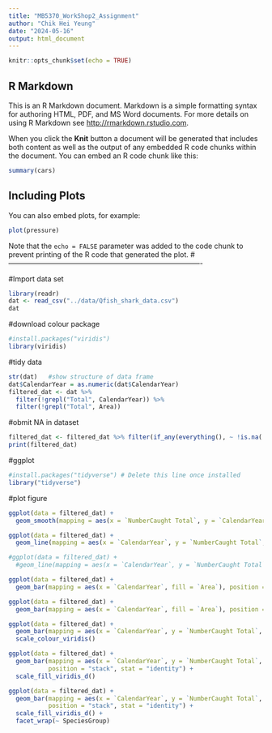 ```yaml
---
title: "MB5370_WorkShop2_Assignment"
author: "Chik Hei Yeung"
date: "2024-05-16"
output: html_document
---
```


```r
knitr::opts_chunk$set(echo = TRUE)
```

## R Markdown

This is an R Markdown document. Markdown is a simple formatting syntax for authoring HTML, PDF, and MS Word documents. For more details on using R Markdown see <http://rmarkdown.rstudio.com>.

When you click the **Knit** button a document will be generated that includes both content as well as the output of any embedded R code chunks within the document. You can embed an R code chunk like this:

```r
summary(cars)
```

## Including Plots

You can also embed plots, for example:

```r
plot(pressure)
```

Note that the `echo = FALSE` parameter was added to the code chunk to prevent printing of the R code that generated the plot.
#----------------------------------------------------------------------------------

#Import data set
```r
library(readr)
dat <- read_csv("../data/Qfish_shark_data.csv")
dat
```

#download colour package
```r
#install.packages("viridis")
library(viridis)
```

#tidy data
```r
str(dat)   #show structure of data frame
dat$CalendarYear = as.numeric(dat$CalendarYear)
filtered_dat <- dat %>%
  filter(!grepl("Total", CalendarYear)) %>%
  filter(!grepl("Total", Area))
```
#obmit NA in dataset
```r
filtered_dat <- filtered_dat %>% filter(if_any(everything(), ~ !is.na(.)))
print(filtered_dat)

```

#ggplot
```r
#install.packages("tidyverse") # Delete this line once installed
library("tidyverse")
```


#plot figure
```r
ggplot(data = filtered_dat) + 
  geom_smooth(mapping = aes(x = `NumberCaught Total`, y = `CalendarYear`, colour = Area))
```

```r
ggplot(data = filtered_dat) + 
  geom_line(mapping = aes(x = `CalendarYear`, y = `NumberCaught Total`, colour = Area ))

#ggplot(data = filtered_dat) + 
  #geom_line(mapping = aes(x = `CalendarYear`, y = `NumberCaught Total`, colour = Area ))#
```

```r
ggplot(data = filtered_dat) + 
  geom_bar(mapping = aes(x = `CalendarYear`, fill = `Area`), position = "stack")
```

```r
ggplot(data = filtered_dat) + 
  geom_bar(mapping = aes(x = `CalendarYear`, fill = `Area`), position = "fill")

```

```r
ggplot(data = filtered_dat) + 
  geom_bar(mapping = aes(x = `CalendarYear`, y = `NumberCaught Total`, fill = Area), position = "stack", stat = "identity") +
  scale_colour_viridis()
```

```r
ggplot(data = filtered_dat) + 
  geom_bar(mapping = aes(x = `CalendarYear`, y = `NumberCaught Total`, fill = Area), 
           position = "stack", stat = "identity") +
  scale_fill_viridis_d()
```

```r
ggplot(data = filtered_dat) + 
  geom_bar(mapping = aes(x = `CalendarYear`, y = `NumberCaught Total`, fill = Area), 
           position = "stack", stat = "identity") +
  scale_fill_viridis_d() + 
  facet_wrap(~ SpeciesGroup)

```

